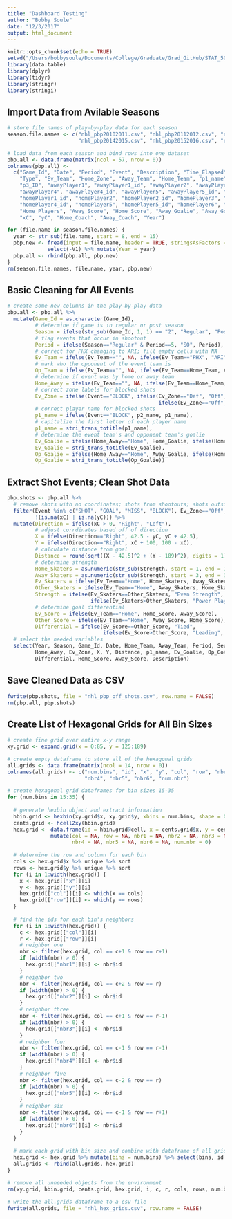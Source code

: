 ```yaml
---
title: "Dashboard Testing"
author: "Bobby Soule"
date: "12/3/2017"
output: html_document
---
```


```r
knitr::opts_chunk$set(echo = TRUE)
setwd("/Users/bobbysoule/Documents/College/Graduate/Grad_GitHub/STAT_5014/NHL_Shooting")
library(data.table)
library(dplyr)
library(tidyr)
library(stringr)
library(stringi)
```

## Import Data from Avilable Seasons

```r
# store file names of play-by-play data for each season
season.file.names <- c("nhl_pbp20102011.csv", "nhl_pbp20112012.csv", "nhl_pbp20122013.csv", "nhl_pbp20132014.csv",
                       "nhl_pbp20142015.csv", "nhl_pbp20152016.csv", "nhl_pbp20162017.csv", "nhl_pbp20172018.csv")

# load data from each season and bind rows into one dataset
pbp.all <- data.frame(matrix(ncol = 57, nrow = 0))
colnames(pbp.all) <-
  c("Game_Id", "Date", "Period", "Event", "Description", "Time_Elapsed", "Seconds_Elapsed", "Strength", "Ev_Zone",
    "Type", "Ev_Team", "Home_Zone", "Away_Team", "Home_Team", "p1_name", "p1_ID", "p2_name", "p2_ID", "p3_name",
    "p3_ID", "awayPlayer1", "awayPlayer1_id", "awayPlayer2", "awayPlayer2_id", "awayPlayer3", "awayPlayer3_id",
    "awayPlayer4", "awayPlayer4_id", "awayPlayer5", "awayPlayer5_id", "awayPlayer6", "awayPlayer6_id", "homePlayer1",
    "homePlayer1_id", "homePlayer2", "homePlayer2_id", "homePlayer3", "homePlayer3_id", "homePlayer4",
    "homePlayer4_id", "homePlayer5", "homePlayer5_id", "homePlayer6", "homePlayer6_id", "Away_Players",
    "Home_Players", "Away_Score", "Home_Score", "Away_Goalie", "Away_Goalie_Id", "Home_Goalie", "Home_Goalie_Id",
    "xC", "yC", "Home_Coach", "Away_Coach", "Year")

for (file.name in season.file.names) {
  year <- str_sub(file.name, start = 8, end = 15)
  pbp.new <- fread(input = file.name, header = TRUE, stringsAsFactors = FALSE) %>%
             select(-V1) %>% mutate(Year = year)
  pbp.all <- rbind(pbp.all, pbp.new)
}
rm(season.file.names, file.name, year, pbp.new)
```

## Basic Cleaning for All Events

```r
# create some new columns in the play-by-play data
pbp.all <- pbp.all %>%
  mutate(Game_Id = as.character(Game_Id),
         # determine if game is in regular or post season
         Season = ifelse(str_sub(Game_Id, 1, 1) == "2", "Regular", "Post"),
         # flag events that occur in shootout
         Period = ifelse(Season=="Regular" & Period==5, "SO", Period),
         # correct for PHX changing to ARI; fill empty cells with NA
         Ev_Team = ifelse(Ev_Team=="", NA, ifelse(Ev_Team=="PHX", "ARI", Ev_Team)),
         # mark who the opponent of the event team is
         Op_Team = ifelse(Ev_Team=="", NA, ifelse(Ev_Team==Home_Team, Away_Team, Home_Team)),
         # determine if event was by home or away team
         Home_Away = ifelse(Ev_Team=="", NA, ifelse(Ev_Team==Home_Team, "Home", "Away")),
         # correct zone labels for blocked shots
         Ev_Zone = ifelse(Event=="BLOCK", ifelse(Ev_Zone=="Def", "Off",
                                                 ifelse(Ev_Zone=="Off", "Def", Ev_Zone)), Ev_Zone),
         # correct player name for blocked shots
         p1_name = ifelse(Event=="BLOCK", p2_name, p1_name),
         # capitalize the first letter of each player name
         p1_name = stri_trans_totitle(p1_name),
         # determine the event team's and opponent team's goalie
         Ev_Goalie = ifelse(Home_Away=="Home", Home_Goalie, ifelse(Home_Away=="Away", Away_Goalie, NA)),
         Ev_Goalie = stri_trans_totitle(Ev_Goalie),
         Op_Goalie = ifelse(Home_Away=="Home", Away_Goalie, ifelse(Home_Away=="Away", Home_Goalie, NA)),
         Op_Goalie = stri_trans_totitle(Op_Goalie))
```

## Extract Shot Events; Clean Shot Data

```r
pbp.shots <- pbp.all %>% 
  # remove shots with no coordinates; shots from shootouts; shots outside offensive zone
  filter(Event %in% c("SHOT", "GOAL", "MISS", "BLOCK"), Ev_Zone=="Off", !(Period=="SO"),
         !(is.na(xC) | is.na(yC))) %>%
  mutate(Direction = ifelse(xC > 0, "Right", "Left"),
         # adjust corrdinates based off of direction
         X = ifelse(Direction=="Right", 42.5 - yC, yC + 42.5),
         Y = ifelse(Direction=="Right", xC + 100, 100 - xC),
         # calculate distance from goal
         Distance = round(sqrt((X - 42.5)^2 + (Y - 189)^2), digits = 1),
         # determine strength
         Home_Skaters = as.numeric(str_sub(Strength, start = 1, end = 1)),
         Away_Skaters = as.numeric(str_sub(Strength, start = 3, end = 3)),
         Ev_Skaters = ifelse(Ev_Team=="Home", Home_Skaters, Away_Skaters),
         Other_Skaters = ifelse(Ev_Team=="Home", Away_Skaters, Home_Skaters),
         Strength = ifelse(Ev_Skaters==Other_Skaters, "Even Strength",
                           ifelse(Ev_Skaters>Other_Skaters, "Power Play", "Short-handed")),
         # determine goal differential
         Ev_Score = ifelse(Ev_Team=="Home", Home_Score, Away_Score),
         Other_Score = ifelse(Ev_Team=="Home", Away_Score, Home_Score),
         Differential = ifelse(Ev_Score==Other_Score, "Tied",
                               ifelse(Ev_Score>Other_Score, "Leading", "Trailing"))) %>%
  # select the needed variables
  select(Year, Season, Game_Id, Date, Home_Team, Away_Team, Period, Seconds_Elapsed, Event, Type, Ev_Team, Op_Team,
         Home_Away, Ev_Zone, X, Y, Distance, p1_name, Ev_Goalie, Op_Goalie, Strength, Home_Skaters, Away_Skaters,
         Differential, Home_Score, Away_Score, Description)
```

## Save Cleaned Data as CSV

```r
fwrite(pbp.shots, file = "nhl_pbp_off_shots.csv", row.name = FALSE)
rm(pbp.all, pbp.shots)
```

## Create List of Hexagonal Grids for All Bin Sizes

```r
# create fine grid over entire x-y range
xy.grid <- expand.grid(x = 0:85, y = 125:189)

# create empty dataframe to store all of the hexagonal grids
all.grids <- data.frame(matrix(ncol = 14, nrow = 0))
colnames(all.grids) <- c("num.bins", "id", "x", "y", "col", "row", "nbr1", "nbr2", "nbr3",
                         "nbr4", "nbr5", "nbr6", "num.nbr")

# create hexagonal grid dataframes for bin sizes 15-35
for (num.bins in 15:35) {
  
  # generate hexbin object and extract information
  hbin.grid <- hexbin(xy.grid$x, xy.grid$y, xbins = num.bins, shape = 0.75, xbnds = c(0,85), ybnds = c(124.5, 189))
  cents.grid <- hcell2xy(hbin.grid)
  hex.grid <- data.frame(id = hbin.grid@cell, x = cents.grid$x, y = cents.grid$y) %>%
              mutate(col = NA, row = NA, nbr1 = NA, nbr2 = NA, nbr3 = NA,
                     nbr4 = NA, nbr5 = NA, nbr6 = NA, num.nbr = 0)
  
  # determine the row and column for each bin
  cols <- hex.grid$x %>% unique %>% sort
  rows <- hex.grid$y %>% unique %>% sort
  for (i in 1:width(hex.grid)) {
    x <- hex.grid[["x"]][i]
    y <- hex.grid[["y"]][i]
    hex.grid[["col"]][i] <- which(x == cols)
    hex.grid[["row"]][i] <- which(y == rows)
  }
  
  # find the ids for each bin's neighbors
  for (i in 1:width(hex.grid)) {
    c <- hex.grid[["col"]][i]
    r <- hex.grid[["row"]][i]
    # neighbor one
    nbr <- filter(hex.grid, col == c+1 & row == r+1)
    if (width(nbr) > 0) {
      hex.grid[["nbr1"]][i] <- nbr$id
    }
    # neighbor two
    nbr <- filter(hex.grid, col == c+2 & row == r)
    if (width(nbr) > 0) {
      hex.grid[["nbr2"]][i] <- nbr$id
    }
    # neighbor three
    nbr <- filter(hex.grid, col == c+1 & row == r-1)
    if (width(nbr) > 0) {
      hex.grid[["nbr3"]][i] <- nbr$id
    }
    # neighbor four
    nbr <- filter(hex.grid, col == c-1 & row == r-1)
    if (width(nbr) > 0) {
      hex.grid[["nbr4"]][i] <- nbr$id
    }
    # neighbor five
    nbr <- filter(hex.grid, col == c-2 & row == r)
    if (width(nbr) > 0) {
      hex.grid[["nbr5"]][i] <- nbr$id
    }
    # neighbor six
    nbr <- filter(hex.grid, col == c-1 & row == r+1)
    if (width(nbr) > 0) {
      hex.grid[["nbr6"]][i] <- nbr$id
    }
  }
  
  # mark each grid with bin size and combine with dataframe of all grids
  hex.grid <- hex.grid %>% mutate(bins = num.bins) %>% select(bins, id:num.nbr)
  all.grids <- rbind(all.grids, hex.grid)
}

# remove all unneeded objects from the environment
rm(xy.grid, hbin.grid, cents.grid, hex.grid, i, c, r, cols, rows, num.bins)

# write the all.grids dataframe to a csv file
fwrite(all.grids, file = "nhl_hex_grids.csv", row.name = FALSE)
```
